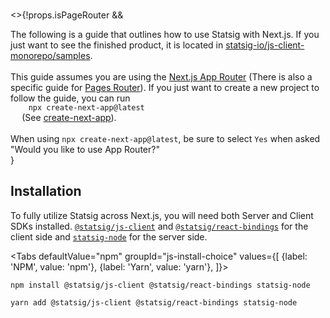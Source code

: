 
<br />



<>{!props.isPageRouter && <span>
  <div>The following is a guide that outlines how to use Statsig with Next.js. 
  If you just want to see the finished product, it is located in <a href="https://github.com/statsig-io/js-client-monorepo/tree/main/samples/next-js/src/app/statsig-demo">statsig-io/js-client-monorepo/samples</a>.</div>
  <br />
  This guide assumes you are using the <a href="https://nextjs.org/docs/app">Next.js App Router</a> (There is also a specific guide for <a href="/client/javascript-sdk/next-js-pages-router">Pages Router</a>). 
  If you just want to create a new project to follow the guide, you can run <code>
    npx create-next-app@latest
  </code> (See <a href="https://nextjs.org/docs/app/api-reference/create-next-app">create-next-app</a>).

  <br />
  <br />
  <div>When using <code>npx create-next-app@latest</code>, be sure to select <code>Yes</code> when asked "Would you like to use App Router?"</div>
</span>
}</>

## Installation

To fully utilize Statsig across Next.js, you will need both Server and Client SDKs installed. 
[`@statsig/js-client`](/client/javascript-sdk) and [`@statsig/react-bindings`](/client/javascript-sdk/react) for the client side and [`statsig-node`](/server/nodejsServerSDK) for the server side.


<Tabs
  defaultValue="npm"
  groupId="js-install-choice"
  values={[
    {label: 'NPM', value: 'npm'},
    {label: 'Yarn', value: 'yarn'},
  ]}>

  <TabItem value="npm">

```shell
npm install @statsig/js-client @statsig/react-bindings statsig-node
```

  </TabItem>
  <TabItem value="yarn">

```shell
yarn add @statsig/js-client @statsig/react-bindings statsig-node
```

  </TabItem>
</Tabs>

